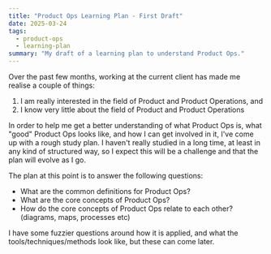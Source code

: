 ```yaml
---
title: "Product Ops Learning Plan - First Draft"
date: 2025-03-24
tags:
  - product-ops
  - learning-plan
summary: "My draft of a learning plan to understand Product Ops."
---
```


Over the past few months, working at the current client has made me realise a couple of things:

1. I am really interested in the field of Product and Product Operations, and
2. I know very little about the field of Product and Product Operations

In order to help me get a better understanding of what Product Ops is, what "good" Product Ops looks like, and how I can get involved in it, I've come up with a rough study plan. I haven't really studied in a long time, at least in any kind of structured way, so I expect this will be a challenge and that the plan will evolve as I go.

The plan at this point is to answer the following questions:

- What are the common definitions for Product Ops?
- What are the core concepts of Product Ops?
- How do the core concepts of Product Ops relate to each other? (diagrams, maps, processes etc)

I have some fuzzier questions around how it is applied, and what the tools/techniques/methods look like, but these can come later.
